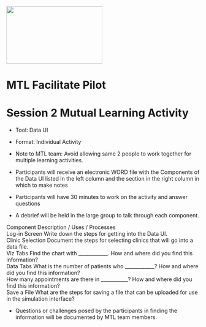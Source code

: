<img src = "https://github.com/lzim/teampsd/blob/teampsd_style/mtl_logo/mtl_facilitate_sq_sm.png"
     height = "150" width = "250">  

# MTL Facilitate Pilot
# Session 2 Mutual Learning Activity  
+ Tool: Data UI  
+ Format: Individual Activity  
+ Note to MTL team: Avoid allowing same 2 people to work together for multiple learning activities.  

* Participants will receive an electronic WORD file with the Components of the Data UI listed in the left column and the section in the right column in which to make notes
* Participants will have 30 minutes to work on the activity and answer questions
* A debrief will be held in the large group to talk through each component.

Component					Description / Uses / Processes  
Log-in Screen				Write down the steps for getting into the Data UI.  
Clinic Selection		Document the steps for selecting clinics that will go into a data file.  
Viz Tabs						Find the chart with ____________. How and where did you find this information?  
Data Tabs						What is the number of patients who ____________? How and where did you find this information?  
										How many appointments are there in ___________? How and where did you find this information?  
Save a File					What are the steps for saving a file that can be uploaded for use in the simulation interface?

* Questions or challenges posed by the participants in finding the information will be documented by MTL team members.
